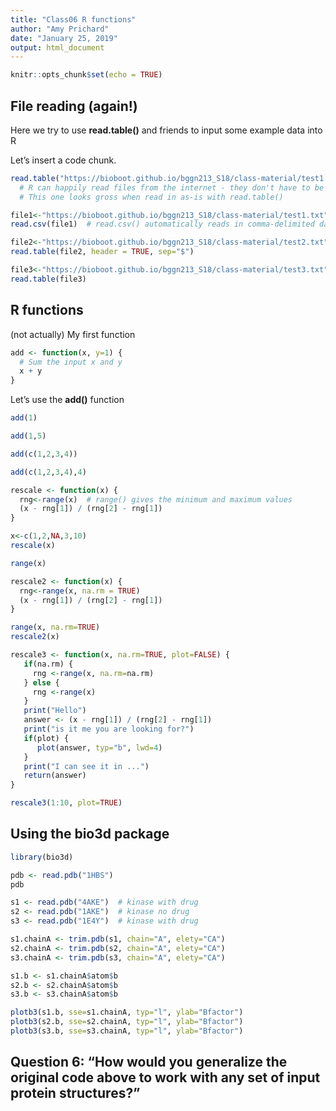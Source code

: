 ```yaml
---
title: "Class06 R functions"
author: "Amy Prichard"
date: "January 25, 2019"
output: html_document
---
```


```r
knitr::opts_chunk$set(echo = TRUE)
```

## File reading (again!)

Here we try to use **read.table()** and friends to input some example data into R

Let's insert a code chunk.

```r
read.table("https://bioboot.github.io/bggn213_S18/class-material/test1.txt")
  # R can happily read files from the internet - they don't have to be local
  # This one looks gross when read in as-is with read.table()
```

```r
file1<-"https://bioboot.github.io/bggn213_S18/class-material/test1.txt"
read.csv(file1)  # read.csv() automatically reads in comma-delimited data
```

```r
file2<-"https://bioboot.github.io/bggn213_S18/class-material/test2.txt"
read.table(file2, header = TRUE, sep="$")
```

```r
file3<-"https://bioboot.github.io/bggn213_S18/class-material/test3.txt"
read.table(file3)
```



## R functions

(not actually) My first function

```r
add <- function(x, y=1) {
  # Sum the input x and y
  x + y
}
```

Let's use the **add()** function

```r
add(1)
```

```r
add(1,5)
```

```r
add(c(1,2,3,4))
```

```r
add(c(1,2,3,4),4)
```



```r
rescale <- function(x) {
  rng<-range(x)  # range() gives the minimum and maximum values
  (x - rng[1]) / (rng[2] - rng[1])
}
```

```r
x<-c(1,2,NA,3,10)
rescale(x)
```

```r
range(x)
```

```r
rescale2 <- function(x) {
  rng<-range(x, na.rm = TRUE)
  (x - rng[1]) / (rng[2] - rng[1])
}
```

```r
range(x, na.rm=TRUE)
rescale2(x)
```



```r
rescale3 <- function(x, na.rm=TRUE, plot=FALSE) {
   if(na.rm) {
     rng <-range(x, na.rm=na.rm)
   } else {
     rng <-range(x)
   }
   print("Hello")
   answer <- (x - rng[1]) / (rng[2] - rng[1])
   print("is it me you are looking for?")
   if(plot) { 
      plot(answer, typ="b", lwd=4) 
   }
   print("I can see it in ...")
   return(answer)
}
```

```r
rescale3(1:10, plot=TRUE)
```


## Using the bio3d package

```r
library(bio3d)
```

```r
pdb <- read.pdb("1HBS")
pdb
```

```r
s1 <- read.pdb("4AKE")  # kinase with drug
s2 <- read.pdb("1AKE")  # kinase no drug
s3 <- read.pdb("1E4Y")  # kinase with drug

s1.chainA <- trim.pdb(s1, chain="A", elety="CA")
s2.chainA <- trim.pdb(s2, chain="A", elety="CA")
s3.chainA <- trim.pdb(s3, chain="A", elety="CA")

s1.b <- s1.chainA$atom$b
s2.b <- s2.chainA$atom$b
s3.b <- s3.chainA$atom$b

plotb3(s1.b, sse=s1.chainA, typ="l", ylab="Bfactor") 
plotb3(s2.b, sse=s2.chainA, typ="l", ylab="Bfactor") 
plotb3(s3.b, sse=s3.chainA, typ="l", ylab="Bfactor") 
```


## Question 6: "How would you generalize the original code above to work with any set of input protein structures?"

```r

```






